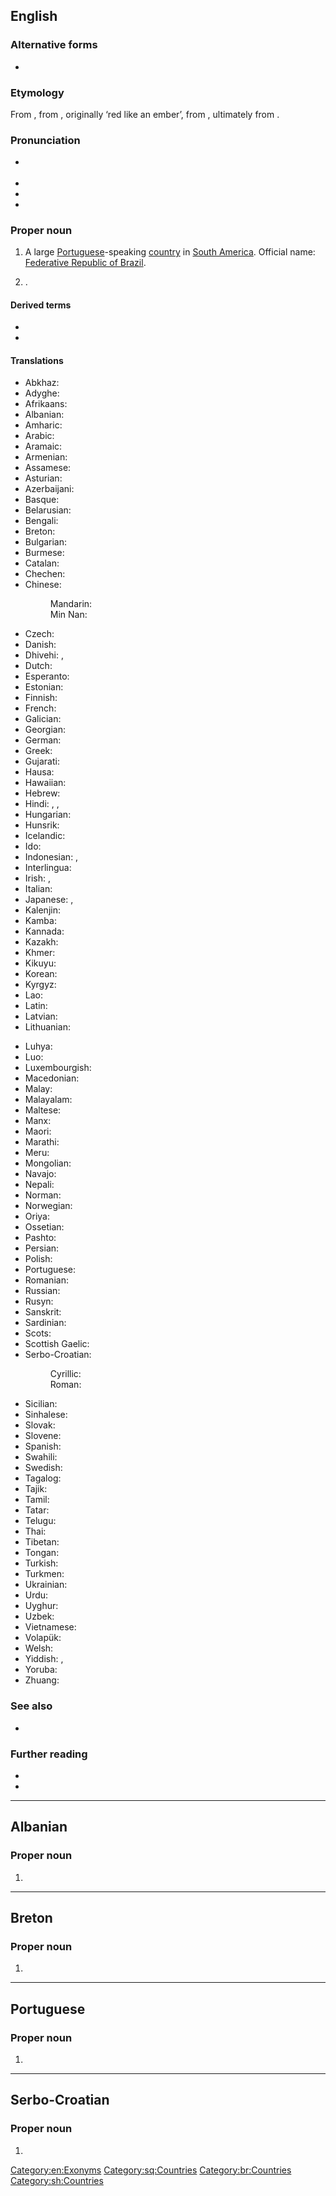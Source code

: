 {{also|brazil}}
==English==

===Alternative forms===
* {{alter|en|Brasil||archaic}}

===Etymology===
From {{der|en|pt|Brasil}}, from {{m|pt|brasil||brazilwood}}, originally ‘red like an ember’, from {{m|pt|brasa||ember}}, ultimately from {{der|en|gem-pro|*brasō||gleed, crackling coal}}.

===Pronunciation===
* {{a|UK|US}} {{IPA|en|/bɹəˈzɪl/|[-ˈzɪɫ]}}
* {{audio|en|en-us-Brazil.ogg|Audio (US)}}
* {{hyphenation|en|Bra|zil}}
* {{rhymes|en|ɪl}}

===Proper noun===
{{en-proper noun}}

# {{senseid|en|Q155}}A large [[Portuguese]]-speaking [[country]] in [[South America]]. Official name: [[Federative Republic of Brazil]].
# {{place|en|city/county seat|co/Clay County|s/Indiana|c/USA}}.

====Derived terms====
* {{l|en|Brazilian}}
* {{l|en|Brazil nut}}

====Translations====
{{trans-top|id=Q155|Portuguese-speaking country in South America}}
* Abkhaz: {{t|ab|Бразилия}}
* Adyghe: {{t|ady|Бразилие}}
* Afrikaans: {{t|af|Brasilië}}
* Albanian: {{t+|sq|Brazili}}
* Amharic: {{t|am|ብራዚል}}
* Arabic: {{t|ar|اَلْبَرَازِيل|f}}
* Aramaic: {{t|arc|ܒܪܐܙܝܠ}}
* Armenian: {{t+|hy|Բրազիլիա}}
* Assamese: {{t|as|ব্ৰাজিল}}
* Asturian: {{t+|ast|Brasil}}
* Azerbaijani: {{t+|az|Braziliya}}
* Basque: {{t|eu|Brasil}}
* Belarusian: {{t|be|Бразі́лія|f}}
* Bengali: {{t|bn|ব্রাজিল}}
* Breton: {{t+|br|Brazil}}
* Bulgarian: {{t|bg|Брази́лия|f}}
* Burmese: {{t|my|ဘရာဇီး}}
* Catalan: {{t+|ca|Brasil}}
* Chechen: {{t|ce|Бразили}}
* Chinese:
*: Mandarin: {{t+|cmn|巴西|tr=Bāxī}}
*: Min Nan: {{t|nan|巴西|tr=Pa-se}}
* Czech: {{t+|cs|Brazílie|f}}
* Danish: {{t+|da|Brasilien}}
* Dhivehi: {{t|dv|ބްރެޒިލް}}, {{t|dv|ބުރެޒިލް}}
* Dutch: {{t+|nl|Brazilië}}
* Esperanto: {{t+|eo|Brazilo}}
* Estonian: {{t+|et|Brasiilia}}
* Finnish: {{t+|fi|Brasilia}}
* French: {{t+|fr|Brésil|m}}
* Galician: {{t+|gl|Brasil|m}}
* Georgian: {{t+|ka|ბრაზილია}}
* German: {{t+|de|Brasilien|n}}
* Greek: {{t+|el|Βραζιλία|f}}
* Gujarati: {{t|gu|બ્રાઝીલ}}
* Hausa: {{t|ha|Birazil}}
* Hawaiian: {{t|haw|Palakila}}
* Hebrew: {{t+|he|בְּרָזִיל|tr=brazil}}
* Hindi: {{t|hi|ब्राज़िल}}, {{t+|hi|ब्राज़ील}}, {{t|hi|ब्राजील}}
* Hungarian: {{t+|hu|Brazília}}
* Hunsrik: {{t|hrx|Brasil|m}}
* Icelandic: {{t+|is|Brasilía|f}}
* Ido: {{t+|io|Brazilia}}
* Indonesian: {{t+|id|Brasil}}, {{t+|id|Brazil}}
* Interlingua: {{t|ia|Brasil}}
* Irish: {{t|ga|Brasaíl|alt=An Bhrasaíl|f}}, {{t|ga|Poblacht Chónaidhmitheach na Brasaíle|f}}
* Italian: {{t+|it|Brasile|m}}
* Japanese: {{t+|ja|ブラジル|tr=Burajiru}}, {{t+|ja|伯剌西爾|tr=Burajiru}} {{qualifier|rare}}
* Kalenjin: {{t|kln|Brazili}}
* Kamba: {{t|kam|Mbkasili}}
* Kannada: {{t+|kn|ಬ್ರೆಜಿಲ್}}
* Kazakh: {{t|kk|Бразилия}}
* Khmer: {{t+|km|ប្រេស៊ីល}}
* Kikuyu: {{t|ki|Buraziri}}
* Korean: {{t|ko|^브라질}}
* Kyrgyz: {{t+|ky|Бразилия}}
* Lao: {{t|lo|ບຣາຊິລ}}
* Latin: {{t+|la|Brasilia}}
* Latvian: {{t+|lv|Brazīlija|f}}
* Lithuanian: {{t+|lt|Brazilija|f}}
{{trans-mid}}
* Luhya: {{t|luy|Brazil}}
* Luo: {{t|luo|Brasil}}
* Luxembourgish: {{t+|lb|Brasilien|n}}
* Macedonian: {{t+|mk|Бразил|m}}
* Malay: {{t|ms|Brazil}}
* Malayalam: {{t|ml|ബ്രസീൽ}}
* Maltese: {{t|mt|Brażil|alt=il-Brażil}}
* Manx: {{t|gv|Yn Vrasseel}}
* Maori: {{t|mi|Parīhi}}
* Marathi: {{t|mr|ब्राझिल}}
* Meru: {{t|mer|Braziri}}
* Mongolian: {{t|mn|Бразил}}
* Navajo: {{t|nv|Bwazííl}}
* Nepali: {{t|ne|ब्राजिल}}
* Norman: {{t|nrf|Brési|m}}
* Norwegian: {{t+|no|Brasil}}
* Oriya: {{t|or|ବ୍ରାଜିଲ}}
* Ossetian: {{t|os|Бразили}}
* Pashto: {{t|ps|برازيل|m|tr=barazíl}}
* Persian: {{t+|fa|برزیل|tr=berezil}}
* Polish: {{t+|pl|Brazylia|f}}
* Portuguese: {{t+|pt|Brasil|m}}
* Romanian: {{t+|ro|Brazilia|f}}
* Russian: {{t+|ru|Брази́лия|f}}
* Rusyn: {{t|rue|Бразі́лія|f}}
* Sanskrit: {{t|sa|ब्रासील}}
* Sardinian: {{t|sc|Brasile|m}}
* Scots: {{t|sco|Brazil}}
* Scottish Gaelic: {{t|gd|Braisil|f}}
* Serbo-Croatian:
*: Cyrillic: {{t|sh|Бразил|m}}
*: Roman: {{t+|sh|Brazil|m}}
* Sicilian: {{t+|scn|Brasili|m}}
* Sinhalese: {{t|si|බ්‍රසීලය}}
* Slovak: {{t+|sk|Brazília|f}}
* Slovene: {{t+|sl|Brazílija|f}}
* Spanish: {{t+|es|Brasil|m}}
* Swahili: {{t+|sw|Brazili}}
* Swedish: {{t+|sv|Brasilien}}
* Tagalog: {{t|tl|Brazil}}
* Tajik: {{t+|tg|Бразилия}}
* Tamil: {{t+|ta|பிரேசில்}}
* Tatar: {{t+|tt|Бразилия}}
* Telugu: {{t+|te|బ్రెజిల్}}
* Thai: {{t+|th|บราซิล}}
* Tibetan: {{t|bo|པུ་རུ་ཟིལ}}
* Tongan: {{t|to|Palāsili}}
* Turkish: {{t+|tr|Brezilya}}
* Turkmen: {{t|tk|Braziliýa}}
* Ukrainian: {{t+|uk|Брази́лія|f}}
* Urdu: {{t|ur|برازیل|tr=brāzil}}
* Uyghur: {{t|ug|برازىلىيە}}
* Uzbek: {{t+|uz|Braziliya}}
* Vietnamese: {{t|vi|Bra-xin}}
* Volapük: {{t+|vo|Brasilän}}
* Welsh: {{t+|cy|Brasil}}
* Yiddish: {{t|yi|בראַזיל}}, {{t|yi|בראַזיליע}}
* Yoruba: {{t|yo|Bàràsílì}}
* Zhuang: {{t|za|Bahsih}}
{{trans-bottom}}

===See also===
* {{list:countries of South America/en}}{{topics|en|Countries in South America}}

===Further reading===
* {{pedialite}}
* {{pedia|Brazil (disambiguation)}}

[[Category:en:Exonyms]]

----

==Albanian==

===Proper noun===
{{sq-proper noun|m|Brazili}}

# {{l|en|Brazil}}

[[Category:sq:Countries]]

----

==Breton==

===Proper noun===
{{head|br|proper noun}}

# {{l|en|Brazil}}

[[Category:br:Countries]]

----

==Portuguese==

===Proper noun===
{{pt-proper noun|m}}

# {{obsolete spelling of|pt|Brasil}}

----

==Serbo-Croatian==

===Proper noun===
{{sh-proper noun|g=m}}

# {{l|en|Brazil}}

[[Category:sh:Countries]]